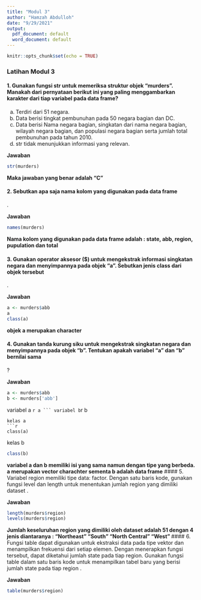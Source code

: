 ```yaml
---
title: "Modul 3"
author: "Hamzah Abdulloh"
date: "9/29/2021"
output:
  pdf_document: default
  word_document: default
---
```


```r
knitr::opts_chunk$set(echo = TRUE)
```

### Latihan Modul 3


#### 1. Gunakan fungsi str untuk memeriksa struktur objek “murders”. Manakah dari pernyataan berikut ini yang paling menggambarkan karakter dari tiap variabel pada data frame? 
  a. Terdiri dari 51 negara. 
  b. Data berisi tingkat pembunuhan pada 50 negara bagian dan DC. 
  c. Data berisi Nama negara bagian, singkatan dari nama negara bagian,           wilayah negara bagian, dan populasi negara bagian serta jumlah total         pembunuhan pada tahun 2010. 
  d. str tidak menunjukkan informasi yang relevan. 

**Jawaban**

```r
str(murders)
```

**Maka jawaban yang benar adalah "C" **


#### 2. Sebutkan apa saja nama kolom yang digunakan pada data frame
.

**Jawaban**
```r
names(murders)
```
**Nama kolom yang digunakan pada data frame adalah : state, abb, region, pupulation dan total**


#### 3. Gunakan operator aksesor ($) untuk mengekstrak informasi singkatan negara dan menyimpannya pada objek “a”. Sebutkan jenis class dari objek tersebut
. 
  
**Jawaban**
```r
a <- murders$abb
a
class(a)
```
**objek a merupakan character**


#### 4. Gunakan tanda kurung siku untuk mengekstrak singkatan negara dan menyimpannya pada objek “b”. Tentukan apakah variabel “a” dan “b” bernilai sama
? 
  
**Jawaban**
```r
a <- murders$abb
b <- murders['abb']
```
variabel a
````r
a
```
variabel b 
````r
b
```
kelas a
```r
class(a)
```
kelas b
```r
class(b)
```
**variabel a dan b memiliki isi yang sama namun dengan tipe yang berbeda. a merupakan vector charachter sementa b adalah data frame**
#### 5. Variabel region memiliki tipe data: factor. Dengan satu baris kode, gunakan fungsi level dan length untuk menentukan jumlah region yang dimiliki dataset
. 
  
**Jawaban**
```r
length(murders$region)
levels(murders$region) 
```
**Jumlah keseluruhan region yang dimiliki oleh dataset adalah 51 dengan 4 jenis diantaranya :  "Northeast" "South" "North Central" "West" **
#### 6. Fungsi table dapat digunakan untuk ekstraksi data pada tipe vektor dan menampilkan frekuensi dari setiap elemen. Dengan menerapkan fungsi tersebut, dapat diketahui jumlah state pada tiap region. Gunakan fungsi table dalam satu baris kode untuk menampilkan tabel baru yang berisi jumlah state pada tiap region
.
  
**Jawaban**
```r
table(murders$region)
```

